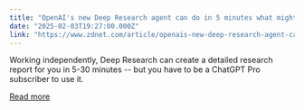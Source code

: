 ```yaml
---
title: "OpenAI's new Deep Research agent can do in 5 minutes what might take you hours"
date: "2025-02-03T19:27:00.000Z"
link: "https://www.zdnet.com/article/openais-new-deep-research-agent-can-do-in-5-minutes-what-might-take-you-hours/"
---
```


Working independently, Deep Research can create a detailed research report for you in 5-30 minutes -- but you have to be a ChatGPT Pro subscriber to use it.

[Read more](https://www.zdnet.com/article/openais-new-deep-research-agent-can-do-in-5-minutes-what-might-take-you-hours/)
